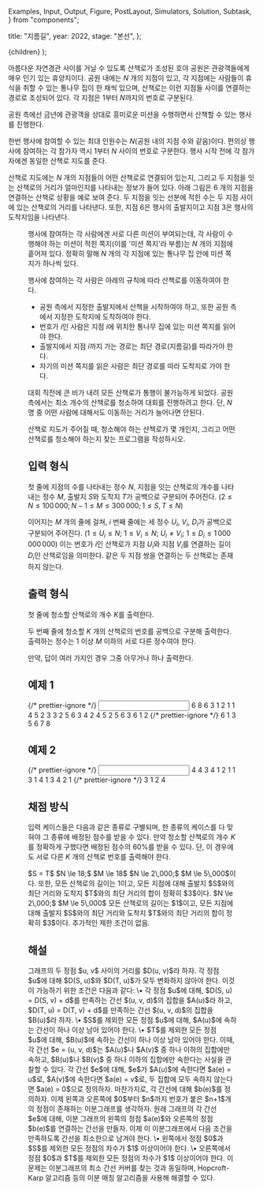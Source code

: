   Examples,
  Input,
  Output,
  Figure,
  PostLayout,
  Simulators,
  Solution,
  Subtask,
} from "components";

  title: "지름길",
  year: 2022,
  stage: "본선",
};

  <PostLayout meta={meta}>{children}</PostLayout>
);

아름다운 자연경관 사이를 거닐 수 있도록 산책로가 조성된 호야 공원은
관광객들에게 매우 인기 있는 휴양지이다.
공원 내에는 $N$ 개의 지점이 있고, 각 지점에는 사람들이 휴식을 취할 수 있는
통나무 집이 한 채씩 있으며, 산책로는 이런 지점들 사이를 연결하는 경로로 조성되어 있다.
각 지점은 $1$부터 $N$까지의 번호로 구분된다.

공원 측에선 금년에 관광객을 상대로 흥미로운 미션을 수행하면서 산책할 수 있는 행사를 
진행한다. 

한번 행사에 참여할 수 있는 최대 인원수는 $N$(공원 내의 지점 수와 같음)이다.
편의상 행사에 참여하는 각 참가자 역시 $1$부터 $N$ 사이의 번호로 구분한다.
행사 시작 전에 각 참가자에겐 동일한 산책로 지도를 준다.

산책로 지도에는 $N$ 개의 지점들이 어떤
산책로로 연결되어 있는지, 그리고 두 지점을 잇는 산책로의 거리가 얼마인지를
나타내는 정보가 들어 있다.
아래 그림은 $6$ 개의 지점을 연결하는 산책로 상황을 예로 보여 준다.
두 지점을 잇는 선분에 적힌 수는 두 지점 사이에 있는 산책로의 거리를 나타낸다.
또한, 지점 6은 행사의 출발지이고 지점 3은 행사의 도착지임을 나타낸다.

<Figure
  src="/2022/path1-c5eea82c748b.png"
  width={400}
/>

행사에 참여하는 각 사람에겐 서로 다른 미션이 부여되는데, 각 사람이 수행해야 하는
미션이 적힌 쪽지(이를 '미션 쪽지'라 부름)는 $N$ 개의 지점에 흩어져 있다. 정확히 말해
$N$ 개의 각 지점에 있는 통나무 집 안에 미션 쪽지가 하나씩 있다.

행사에 참여하는 각 사람은 아래의 규칙에 따라 산책로를 이동하여야 한다.

- 공원 측에서 지정한 출발지에서 산책을 시작하여야 하고, 또한 공원 측에서 지정한 도착지에 도착하여야 한다.
- 번호가 $i$인 사람은 지점 $i$에 위치한 통나무 집에 있는 미션 쪽지를 읽어야 한다.
- 출발지에서 지점 $i$까지 가는 경로는 최단 경로(지름길)를 따라가야 한다.
- 자기의 미션 쪽지를 읽은 사람은 최단 경로를 따라 도착지로 가야 한다.

대회 직전에 큰 비가 내려 모든 산책로가 통행이 불가능하게 되었다.
공원 측에서는 최소 개수의 산책로를 청소하여 대회를 진행하려고 한다.
단, $N$ 명 중 어떤 사람에 대해서도 이동하는 거리가 늘어나면 안된다.

산책로 지도가 주어질 때, 청소해야 하는 산책로가 몇 개인지,
그리고 어떤 산책로를 청소해야 하는지 찾는 프로그램을 작성하시오.

## 입력 형식

첫 줄에 지점의 수를 나타내는 정수 $N$, 지점을 잇는 산책로의 개수를 나타내는
정수 $M$, 출발지 $S$와 도착지 $T$가 공백으로 구분되어 주어진다. ($2 \le N \le 100\,000; N - 1 \le M \le 300\,000; 1 \le S, T \le N$)

이어지는 $M$ 개의 줄에 걸쳐, $i$ 번째 줄에는 세 정수 $U_i$, $V_i$, $D_i$가 공백으로 구분되어 주어진다. 
($1 \le U_i \le N;$ $1 \le V_i \le N;$
$U_i \ne V_i;$ $1 \le D_{i} \le 1\,000\,000\,000$)
이는 번호가 $i$인 산책로가 지점 $U_i$와 지점 $V_i$를 연결하는 길이 $D_i$인
산책로임을 의미한다.
같은 두 지점 쌍을 연결하는 두 산책로는 존재하지 않는다.


## 출력 형식

첫 줄에 청소할 산책로의 개수 $K$를 출력한다.

두 번째 줄에 청소할 $K$ 개의 산책로의 번호를 공백으로 구분해 출력한다.
출력하는 정수는 $1$ 이상 $M$ 이하의 서로 다른 정수여야 한다.

만약, 답이 여러 가지인 경우 그중 아무거나 하나 출력한다.

## 예제 1

<Examples>
  {/* prettier-ignore */}
  <Input>
6 8 6 3
1 2 1
1 4 5
2 3 3
2 5 6
3 4 2
4 5 2
5 6 3
6 1 2
  </Input>
  {/* prettier-ignore */}
  <Output>
6
1 3 5 6 7 8
  </Output>
</Examples>

## 예제 2

<Examples>
  {/* prettier-ignore */}
  <Input>
4 4 3 4
1 2 1
1 3 1
4 1 3
4 2 1
  </Input>
  {/* prettier-ignore */}
  <Output>
3
1 2 4
  </Output>
</Examples>

## 채점 방식

입력 케이스들은 다음과 같은 종류로 구별되며, 한 종류의 케이스를 다 맞혀야 
그 종류에 배정된 점수를 받을 수 있다.
만약 청소할 산책로의 개수 $K$를 정확하게 구했다면 배정된 점수의 60%를 받을 수 있다.
단, 이 경우에도 서로 다른 $K$ 개의 산책로 번호를 출력해야 한다.

<Subtask index={1} score={5}>
  $S = T$
</Subtask>
<Subtask index={2} score={12}>
  $N \le 18;$ $M \le 18$
</Subtask>
<Subtask index={3} score={26}>
  $N \le 2\,000;$ $M \le 5\,000$이다. 또한, 모든 산책로의 길이는 1이고, 모든 지점에 대해 출발지 $S$와의 최단 거리와 도착지 $T$와의 최단 거리의 합이 정확히 $3$이다.
</Subtask>
<Subtask index={4} score={33}>
  $N \le 2\,000;$ $M \le 5\,000$
</Subtask>
<Subtask index={5} score={13}>
  모든 산책로의 길이는 $1$이고, 모든 지점에 대해 출발지 $S$와의 최단 거리와 도착지 $T$와의 최단 거리의 합이 정확히 $3$이다.
</Subtask>
<Subtask index={6} score={11}>
  추가적인 제한 조건이 없음.
</Subtask>

## 해설

<Solution>
그래프의 두 정점 $u, v$ 사이의 거리를 $D(u, v)$라 하자. 
각 정점 $u$에 대해 $D(S, u)$와 $D(T, u)$가 모두 변화하지 않아야 한다. 
이것이 가능하기 위한 조건은 다음과 같다:
\•	각 정점 $u$에 대해, $D(S, u) = D(S, v) + d$를 만족하는 간선 $(u, v, d)$의 집합을 $A(u)$라 하고, $D(T, u) = D(T, v) + d$를 만족하는 간선 $(u, v, d)$의 집합을 $B(u)$라 하자.
\•	$S$를 제외한 모든 정점 $u$에 대해, $A(u)$에 속하는 간선이 하나 이상 남아 있어야 한다.
\•	$T$를 제외한 모든 정점 $u$에 대해, $B(u)$에 속하는 간선이 하나 이상 남아 있어야 한다.
이때, 각 간선 $e = (u, v, d)$는 $A(u)$나 $A(v)$ 중 하나 이하의 집합에만 속하고, $B(u)$나 $B(v)$ 중 하나 이하의 집합에만 속한다는 사실을 관찰할 수 있다.
각 간선 $e$에 대해, $e$가 $A(u)$에 속한다면 $a(e) = u$로, $A(v)$에 속한다면 $a(e) = v$로, 두 집합에 모두 속하지 않는다면 $a(e) = 0$으로 정의하자. 
마찬가지로, 각 간선에 대해 $b(e)$를 정의하자.
이제 왼쪽과 오른쪽에 $0$부터 $n$까지 번호가 붙은 $n+1$개의 정점이 존재하는 이분그래프를 생각하자. 
원래 그래프의 각 간선 $e$에 대해, 이분 그래프의 왼쪽의 정점 $a(e)$와 오른쪽의 정점 $b(e)$를 연결하는 간선을 만들자.
이제 이 이분그래프에서 다음 조건을 만족하도록 간선을 최소한으로 남겨야 한다.
\•	왼쪽에서 정점 $0$과 $S$를 제외한 모든 정점의 차수가 $1$ 이상이어야 한다.
\•	오른쪽에서 정점 $0$과 $T$를 제외한 모든 정점의 차수가 $1$ 이상이어야 한다.
이 문제는 이분그래프의 최소 간선 커버를 찾는 것과 동일하며, Hopcroft-Karp 알고리즘 등의 이분 매칭 알고리즘을 사용해 해결할 수 있다.
</Solution>
